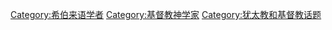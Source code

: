 [[Category:希伯来语学者|Category:希伯来语学者]]
[[Category:基督教神学家|Category:基督教神学家]]
[[Category:犹太教和基督教话题|Category:犹太教和基督教话题]]